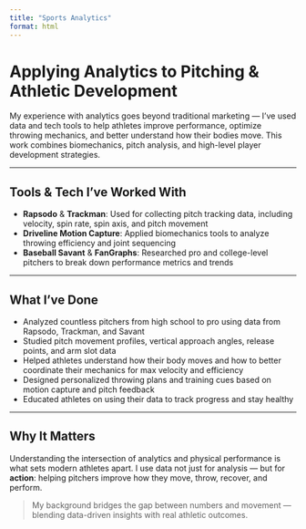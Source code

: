 ```yaml
---
title: "Sports Analytics"
format: html
---
```


# Applying Analytics to Pitching & Athletic Development

My experience with analytics goes beyond traditional marketing — I’ve used data and tech tools to help athletes improve performance, optimize throwing mechanics, and better understand how their bodies move. This work combines biomechanics, pitch analysis, and high-level player development strategies.

---

## Tools & Tech I’ve Worked With

- **Rapsodo** & **Trackman**: Used for collecting pitch tracking data, including velocity, spin rate, spin axis, and pitch movement  
- **Driveline Motion Capture**: Applied biomechanics tools to analyze throwing efficiency and joint sequencing  
- **Baseball Savant** & **FanGraphs**: Researched pro and college-level pitchers to break down performance metrics and trends

---

## What I’ve Done

- Analyzed countless pitchers from high school to pro using data from Rapsodo, Trackman, and Savant  
- Studied pitch movement profiles, vertical approach angles, release points, and arm slot data  
- Helped athletes understand how their body moves and how to better coordinate their mechanics for max velocity and efficiency  
- Designed personalized throwing plans and training cues based on motion capture and pitch feedback  
- Educated athletes on using their data to track progress and stay healthy

---

## Why It Matters

Understanding the intersection of analytics and physical performance is what sets modern athletes apart. I use data not just for analysis — but for **action**: helping pitchers improve how they move, throw, recover, and perform.

> My background bridges the gap between numbers and movement — blending data-driven insights with real athletic outcomes.
